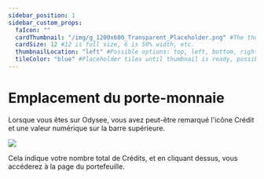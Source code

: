 ---
sidebar_position: 1
sidebar_custom_props:
  faIcon: ""
  cardThumbnail: "/img/g_1200x600_Transparent_Placeholder.png" #The thumbnail on the category card.
  cardSize: 12 #12 is full size, 6 is 50% width, etc.
  thumbnailLocation: "left" #Possible options: top, left, bottom, right, none
  tileColor: "blue" #Placeholder tiles until thumbnail is ready, possible options: blue, cream, darkpurple, lightpurple, mauve, orange, pink, none
---

# Emplacement du porte-monnaie

Lorsque vous êtes sur Odysee, vous avez peut-être remarqué l'icône Crédit <OdyseeIcon type="credits"/> et une valeur numérique sur la barre supérieure.

<Image src="/img/fr/Ajouteruncomptebancaire01.png" />

Cela indique votre nombre total de Crédits, et en cliquant dessus, vous accéderez à la page du portefeuille.
